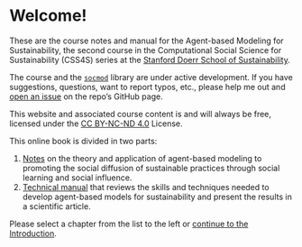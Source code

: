 # Welcome! {.unnumbered}

These are the course notes and manual for the Agent-based Modeling for Sustainability, the second course in the Computational Social Science for Sustainability (CSS4S) series at the [Stanford Doerr School of Sustainability](https://sustainability.stanford.edu/).

The course and the [`socmod`](https://css4s.github.io/socmod) library are under active development. If you have suggestions, questions, want to report typos, etc., please help me out and [open an issue](https://github.com/CSS4S/notes/issues) on the repo's GitHub page.

This website and associated course content is and will always be free, licensed under the [CC BY-NC-ND 4.0](https://creativecommons.org/licenses/by-nc-nd/4.0/) License.

This online book is divided in two parts:

1.  [Notes](notes.qmd) on the theory and application of agent-based modeling to promoting the social diffusion of sustainable practices through social learning and social influence.
2.  [Technical manual](manual.qmd) that reviews the skills and techniques needed to develop agent-based models for sustainability and present the results in a scientific article.

Please select a chapter from the list to the left or [continue to the Introduction](intro.qmd).
